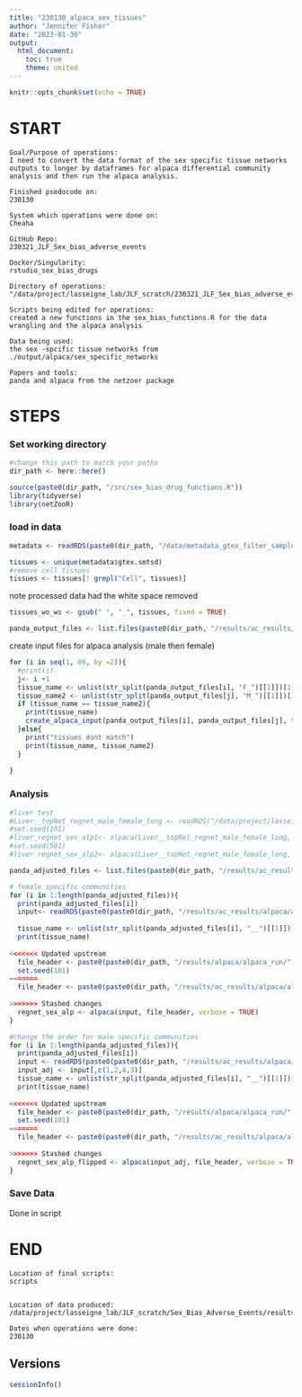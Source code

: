 ```yaml
---
title: "230130_alpaca_sex_tissues"
author: "Jennifer Fisher"
date: "2023-01-30"
output:
  html_document:
    toc: true
    theme: united
---
```


```r
knitr::opts_chunk$set(echo = TRUE)
```

# START 
    Goal/Purpose of operations: 
    I need to convert the data format of the sex specific tissue networks outputs to longer by dataframes for alpaca differential community analysis and then run the alpaca analysis.
    
    Finished psedocode on:
    230130
    
    System which operations were done on: 
    Cheaha
    
    GitHub Repo:
    230321_JLF_Sex_bias_adverse_events
    
    Docker/Singularity: 
    rstudio_sex_bias_drugs
    
    Directory of operations: 
    "/data/project/lasseigne_lab/JLF_scratch/230321_JLF_Sex_bias_adverse_events"
    
    Scripts being edited for operations:
    created a new functions in the sex_bias_functions.R for the data wrangling and the alpaca analysis
    
    Data being used: 
    the sex -spcific tissue networks from ./output/alpaca/sex_specific_networks
    
    Papers and tools:
    panda and alpaca from the netzoor package

# STEPS
### Set working directory 
```r
#change this path to match your paths 
dir_path <- here::here()
```


```r
source(paste0(dir_path, "/src/sex_bias_drug_functions.R"))
library(tidyverse)
library(netZooR)
```


### load in data

```r
metadata <- readRDS(paste0(dir_path, "/data/metadata_gtex_filter_samples.rds"))

tissues <- unique(metadata$gtex.smtsd)
#remove cell tissues
tissues <- tissues[! grepl("Cell", tissues)]
```
note processed data had the white space removed 
```r
tissues_wo_ws <- gsub(" ", "_", tissues, fixed = TRUE)
```

```r
panda_output_files <- list.files(paste0(dir_path, "/results/ac_results/alpaca/sex_specific_networks"))
```

create input files for alpaca analysis (male then female)
```r
for (i in seq(1, 86, by =2)){
  #print(i)
  j<- i +1
  tissue_name <- unlist(str_split(panda_output_files[i], "F_")[[1]])[1]
  tissue_name2 <- unlist(str_split(panda_output_files[j], "M_")[[1]])[1]
  if (tissue_name == tissue_name2){
    print(tissue_name)
    create_alpaca_input(panda_output_files[i], panda_output_files[j], tissue_name)
  }else{
    print("tissues dont match")
    print(tissue_name, tissue_name2)
  }
  
}
```


### Analysis

```r
#liver test 
#Liver__topNet_regnet_male_female_long <- readRDS("/data/project/lasseigne_lab/JLF_scratch/230321_JLF_Sex_bias_adverse_events/results/alpaca/alpaca_adjusted_inputs/Liver__topNet_regnet_male_female_long.rds")
#set.seed(101)
#liver_regnet_sex_alp1<- alpaca(Liver__topNet_regnet_male_female_long, "/data/project/lasseigne_lab/JLF_scratch/230321_JLF_Sex_bias_adverse_events/results/alpaca/alpaca_run/liver_test_seed1", verbose = TRUE)
#set.seed(501)
#liver_regnet_sex_alp2<- alpaca(Liver__topNet_regnet_male_female_long, "/data/project/lasseigne_lab/JLF_scratch/230321_JLF_Sex_bias_adverse_events/results/alpaca/alpaca_run/liver_test_seed2", verbose = TRUE)

```


```r
panda_adjusted_files <- list.files(paste0(dir_path, "/results/ac_results/alpaca/alpaca_adjusted_inputs"))
```

```r
# female specific communities
for (i in 1:length(panda_adjusted_files)){
  print(panda_adjusted_files[i])
  input<- readRDS(paste0(paste0(dir_path, "/results/ac_results/alpaca/alpaca_adjusted_inputs/"),  panda_adjusted_files[i], sep = ""))
  
  tissue_name <- unlist(str_split(panda_adjusted_files[i], "__")[[1]])[1]
  print(tissue_name)
  
<<<<<<< Updated upstream
  file_header <- paste0(paste0(dir_path, "/results/alpaca/alpaca_run/"),  tissue_name, "_",sep = "")
  set.seed(101)
=======
  file_header <- paste0(paste0(dir_path, "/results/ac_results/alpaca/alpaca_run/"),  tissue_name, "_",sep = "")
  
>>>>>>> Stashed changes
  regnet_sex_alp <- alpaca(input, file_header, verbose = TRUE)
}
```


```r
#change the order for male specific communities
for (i in 1:length(panda_adjusted_files)){
  print(panda_adjusted_files[i])
  input <- readRDS(paste0(paste0(dir_path, "/results/ac_results/alpaca/alpaca_adjusted_inputs/"),  panda_adjusted_files[i], sep = ""))
  input_adj <- input[,c(1,2,4,3)]
  tissue_name <- unlist(str_split(panda_adjusted_files[i], "__")[[1]])[1]
  print(tissue_name)
  
<<<<<<< Updated upstream
  file_header <- paste0(paste0(dir_path, "/results/alpaca/alpaca_run/"), tissue_name, "female", "male" , "_",sep = "")
  set.seed(101)
=======
  file_header <- paste0(paste0(dir_path, "/results/ac_results/alpaca/alpaca_run/"), tissue_name, "female", "male" , "_",sep = "")
  
>>>>>>> Stashed changes
  regnet_sex_alp_flipped <- alpaca(input_adj, file_header, verbose = TRUE)
}
```


### Save Data
Done in script
    
# END
    Location of final scripts:
    scripts
  
    
    Location of data produced:
    /data/project/lasseigne_lab/JLF_scratch/Sex_Bias_Adverse_Events/results/lioness/adjusted_lioness_outputs
    
    Dates when operations were done:
    230130
    
## Versions
```r
sessionInfo()
```